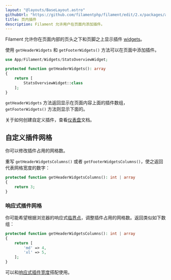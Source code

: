 ```yaml
---
layout: "@layouts/BaseLayout.astro"
githubUrl: "https://github.com/filamentphp/filament/edit/2.x/packages/admin/docs/03-pages/03-widgets.md"
title: 页内插件
description: Filament 允许用户在页面内添加插件。
---
```


Filament 允许你在页面内部的页头之下和页脚之上显示插件 [widgets](../dashboard)。

使用 `getHeaderWidgets` 和 `getFooterWidgets()` 方法可以在页面中添加插件。

```php
use App/Filament/Widgets/StatsOverviewWidget;

protected function getHeaderWidgets(): array
{
    return [
        StatsOverviewWidget::class
    ];
}
```

`getHeaderWidgets` 方法返回显示在页面内容上面的插件数组，`getFooterWidgets()` 方法则显示下面的。

关于如何创建自定义插件，查看[仪表盘](../dashboard)文档。

## 自定义插件网格

你可以修改插件占用的网格数。

重写 `getHeaderWidgetsColumns()` 或者 `getFooterWidgetsColumns()`，使之返回代表网格宽度的数字：

```php
protected function getHeaderWidgetsColumns(): int | array
{
    return 3;
}
```

### 响应式插件网格

你可能希望根据浏览器的响应式[临界点](https://tailwindcss.com/docs/responsive-design#overview)，调整插件占用的网格数。返回类似如下数组：

```php
protected function getHeaderWidgetsColumns(): int | array
{
    return [
        'md' => 4,
        'xl' => 5,
    ];
}
```

可以和[响应式插件宽度](../dashboard/getting-started#响应式插件宽度)搭配使用。
